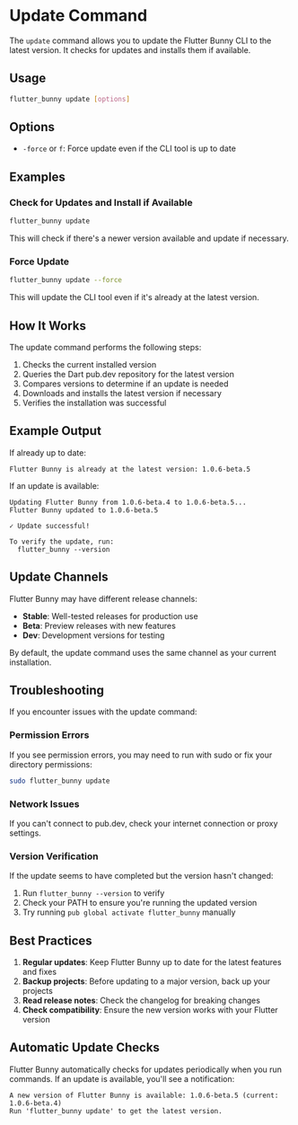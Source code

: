 # Update Command

The `update` command allows you to update the Flutter Bunny CLI to the latest version. It checks for updates and installs them if available.

## Usage

```bash
flutter_bunny update [options]

```

## Options

- `-force` or `f`: Force update even if the CLI tool is up to date

## Examples

### Check for Updates and Install if Available

```bash
flutter_bunny update

```

This will check if there's a newer version available and update if necessary.

### Force Update

```bash
flutter_bunny update --force

```

This will update the CLI tool even if it's already at the latest version.

## How It Works

The update command performs the following steps:

1. Checks the current installed version
2. Queries the Dart pub.dev repository for the latest version
3. Compares versions to determine if an update is needed
4. Downloads and installs the latest version if necessary
5. Verifies the installation was successful

## Example Output

If already up to date:

```
Flutter Bunny is already at the latest version: 1.0.6-beta.5

```

If an update is available:

```
Updating Flutter Bunny from 1.0.6-beta.4 to 1.0.6-beta.5...
Flutter Bunny updated to 1.0.6-beta.5

✓ Update successful!

To verify the update, run:
  flutter_bunny --version

```

## Update Channels

Flutter Bunny may have different release channels:

- **Stable**: Well-tested releases for production use
- **Beta**: Preview releases with new features
- **Dev**: Development versions for testing

By default, the update command uses the same channel as your current installation.

## Troubleshooting

If you encounter issues with the update command:

### Permission Errors

If you see permission errors, you may need to run with sudo or fix your directory permissions:

```bash
sudo flutter_bunny update

```

### Network Issues

If you can't connect to pub.dev, check your internet connection or proxy settings.

### Version Verification

If the update seems to have completed but the version hasn't changed:

1. Run `flutter_bunny --version` to verify
2. Check your PATH to ensure you're running the updated version
3. Try running `pub global activate flutter_bunny` manually

## Best Practices

1. **Regular updates**: Keep Flutter Bunny up to date for the latest features and fixes
2. **Backup projects**: Before updating to a major version, back up your projects
3. **Read release notes**: Check the changelog for breaking changes
4. **Check compatibility**: Ensure the new version works with your Flutter version

## Automatic Update Checks

Flutter Bunny automatically checks for updates periodically when you run commands. If an update is available, you'll see a notification:

```
A new version of Flutter Bunny is available: 1.0.6-beta.5 (current: 1.0.6-beta.4)
Run 'flutter_bunny update' to get the latest version.

```